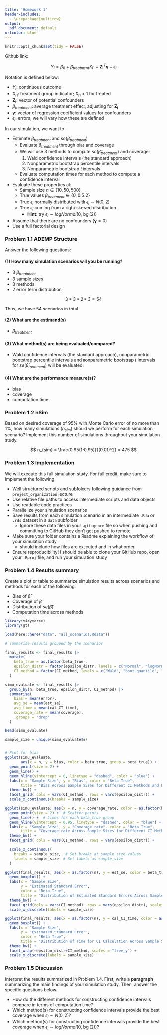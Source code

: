 ```yaml
---
title: 'Homework 1'
header-includes:
  - \usepackage{multirow}
output:
  pdf_document: default
urlcolor: blue
---
```


```r

knitr::opts_chunk$set(tidy = FALSE)
```


Github link:

$$Y_i = \beta_0 + \beta_{treatment}X_{i1} + \mathbf{Z_i}^T\boldsymbol{\gamma} + \epsilon_i$$


Notation is defined below: 

* $Y_i$: continuous outcome
* $X_{i1}$: treatment group indicator; $X_{i1}=1$ for treated 
* $\mathbf{Z_i}$: vector of potential confounders
* $\beta_{treatment}$: average treatment effect, adjusting for $\mathbf{Z_i}$
* $\boldsymbol{\gamma}$: vector of regression coefficient values for confounders 
* $\epsilon_i$: errors, we will vary how these are defined


In our simulation, we want to 

* Estimate $\beta_{treatment}$ and $se(\hat{\beta}_{treatment})$
  * Evaluate $\beta_{treatment}$ through bias and coverage
  * We will use 3 methods to compute $se(\hat{\beta}_{treatment})$ and coverage:
    1. Wald confidence intervals (the standard approach)
    2. Nonparametric bootstrap percentile intervals
    3. Nonparametric bootstrap $t$ intervals
  * Evaluate computation times for each method to compute a confidence interval

* Evaluate these properties at:
  - Sample size $n \in \{10, 50, 500\}$
  - True values $\beta_{treatment} \in \{0, 0.5, 2\}$
  - True $\epsilon_i$ normally distributed with $\epsilon_i \sim N(0, 2)$
  - True $\epsilon_i$ coming from a right skewed distribution
    - **Hint**: try $\epsilon_i \sim logNormal(0, \log (2))$

* Assume that there are no confounders ($\boldsymbol{\gamma} = 0$)
* Use a full factorial design



### Problem 1.1 ADEMP Structure 

Answer the following questions: 

#### (1) How many simulation scenarios will you be running?

- 3 $\beta_{treatment}$
- 3 sample sizes
- 3 methods 
- 2 error term distribution

$$
3*3*2*3 = 54
$$

Thus, we have 54 scenarios in total.

#### (2) What are the estimand(s)

- $\beta_{treatment}$ 

#### (3) What method(s) are being evaluated/compared?

- Wald confidence intervals (the standard approach), nonparametric bootstrap percentile intervals and nonparametric bootstrap $t$ intervals for $se(\hat{\beta}_{treatment})$ will be evaluated.

#### (4) What are the performance measure(s)?

- bias
- coverage
- computation time


### Problem 1.2 nSim 

Based on desired coverage of 95\% with Monte Carlo error of no more than 1\%, how many simulations ($n_{sim}$) should we perform for each simulation scenario?  Implement this number of simulations throughout your simulation study.

$$
n_{sim} = \frac{0.95(1-0.95)}{(0.01)^2} = 475
$$

### Problem 1.3 Implementation 


We will execute this full simulation study. For full credit, make sure to implement the following:

* Well structured scripts and subfolders following guidance from `project_organization` lecture
* Use relative file paths to access intermediate scripts and data objects
* Use readable code practices
* Parallelize your simulation scenarios
* Save results from each simulation scenario in an intermediate `.Rda` or `.rds` dataset in a `data` subfolder 
  * Ignore these data files in your `.gitignore` file so when pushing and committing to GitHub they don't get pushed to remote 
* Make sure your folder contains a Readme explaining the workflow of your simulation study
  * should include how files are executed and in what order 
* Ensure reproducibility! I should be able to clone your GitHub repo, open your `.Rproj` file, and run your simulation study



### Problem 1.4 Results summary

Create a plot or table to summarize simulation results across scenarios and methods for each of the following. 

- Bias of $\hat{\beta}$
- Coverage of $\hat{\beta}$
- Distribution of $se(\hat{\beta})$
- Computation time across methods


```r
library(tidyverse)
library(gt)
```

```r
load(here::here("data", "all_scenarios.Rdata"))
```

```r
# summarise results grouped by the scenarios

final_results <- final_results |> 
  mutate(
    beta_true = as.factor(beta_true),
    epsilon_distr = factor(epsilon_distr, levels = c("Normal", "logNormal")),
    CI_method = factor(CI_method, levels = c("Wald", "boot quantile", "boot t"))
  )

simu_evaluate <- final_results |> 
  group_by(n, beta_true, epsilon_distr, CI_method) |> 
  summarise(
    bias = mean(error),
    avg_se = mean(est_se),
    avg_time = mean(cal_CI_time),
    coverage_rate = mean(coverage),
    .groups = "drop" 
  ) 

head(simu_evaluate)
```


```r
sample_size = unique(simu_evaluate$n)


# Plot for bias
ggplot(simu_evaluate, 
       aes(x = n, y = bias, color = beta_true, group = beta_true)) +
  geom_point(size = 2) +  
  geom_line() +  
  geom_hline(yintercept = 0, linetype = "dashed", color = "blue") + 
  labs(x = "Sample Size", y = "Bias", color = "Beta True",
       title = "Bias Across Sample Sizes for Different CI Methods and Error Distributions") +  
  theme_bw() +
  facet_grid( cols = vars(CI_method), rows = vars(epsilon_distr)) +
  scale_x_continuous(breaks = sample_size) 


```

```r

ggplot(simu_evaluate, aes(x = n, y = coverage_rate, color = as.factor(beta_true), group = as.factor(beta_true))) +
  geom_point(size = 2) +  # Scatter points
  geom_line() +  # Lines for each beta_true group
  geom_hline(yintercept = 0.95, linetype = "dashed", color = "blue") +  # Reference line at 0
  labs(x = "Sample Size", y = "Coverage rate", color = "Beta True",
       title = "Coverage rate Across Sample Sizes for Different CI Methods and Error Distributions") +  # Color legend label
  theme_bw() +
  facet_grid( cols = vars(CI_method), rows = vars(epsilon_distr)) +

  scale_x_continuous(
    breaks = sample_size,  # Set breaks at sample_size values
    labels = sample_size  # Set labels as sample_size
  ) 


```

```r

ggplot(final_results, aes(x = as.factor(n), y = est_se, color = beta_true)) +
  geom_boxplot() +
  labs(x = "Sample Size", 
       y = "Estimated Standard Error", 
       color = "Beta True",
       title = "Distribution of Estimated Standard Errors Across Sample Sizes, CI Methods, and Error Distributions") +
  theme_bw() +
  facet_grid(cols = vars(CI_method), rows = vars(epsilon_distr), scales = "free_y") +
  scale_x_discrete(labels = sample_size) 


```

```r
ggplot(final_results, aes(x = as.factor(n), y = cal_CI_time, color = as.factor(beta_true))) +
  geom_boxplot() +
  labs(x = "Sample Size", 
       y = "Estimated Standard Error", 
       color = "Beta True",
       title = "Distribution of Time for CI Calculation Across Sample Sizes, CI Methods, and Error Distributions") +
  theme_bw() +
  facet_wrap(~epsilon_distr+CI_method, scales = "free_y") +
  scale_x_discrete(labels = sample_size) 
``` 



### Problem 1.5 Discussion

Interpret the results summarized in Problem 1.4. First, write a **paragraph** summarizing the main findings of your simulation study. Then, answer the specific questions below.

- How do the different methods for constructing confidence intervals compare in terms of computation time?
- Which method(s) for constructing confidence intervals provide the best coverage when $\epsilon_i \sim N(0, 2)$?
- Which method(s) for constructing confidence intervals provide the best coverage when $\epsilon_i \sim logNormal(0, \log (2))$?
